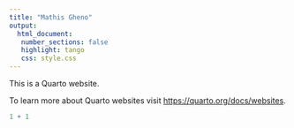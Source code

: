 ```yaml
---
title: "Mathis Gheno"
output: 
  html_document:
   number_sections: false
   highlight: tango
   css: style.css
---
```


This is a Quarto website.

To learn more about Quarto websites visit <https://quarto.org/docs/websites>.

```r
1 + 1
```
